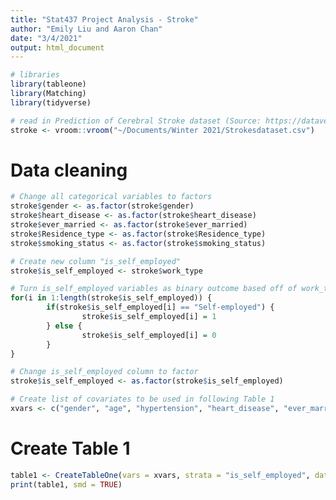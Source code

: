 ```yaml
---
title: "Stat437 Project Analysis - Stroke"
author: "Emily Liu and Aaron Chan"
date: "3/4/2021"
output: html_document
---
```


```r
# libraries
library(tableone)
library(Matching)
library(tidyverse)

# read in Prediction of Cerebral Stroke dataset (Source: https://dataverse.harvard.edu/file.xhtml?fileId=4402679&version=1.0)
stroke <- vroom::vroom("~/Documents/Winter 2021/Strokesdataset.csv")
```

# Data cleaning
```r
# Change all categorical variables to factors
stroke$gender <- as.factor(stroke$gender)
stroke$heart_disease <- as.factor(stroke$heart_disease)
stroke$ever_married <- as.factor(stroke$ever_married)
stroke$Residence_type <- as.factor(stroke$Residence_type)
stroke$smoking_status <- as.factor(stroke$smoking_status)

# Create new column "is_self_employed"
stroke$is_self_employed <- stroke$work_type

# Turn is_self_employed variables as binary outcome based off of work_type variables
for(i in 1:length(stroke$is_self_employed)) {
        if(stroke$is_self_employed[i] == "Self-employed") {
                stroke$is_self_employed[i] = 1
        } else {
                stroke$is_self_employed[i] = 0
        }
}

# Change is_self_employed column to factor
stroke$is_self_employed <- as.factor(stroke$is_self_employed)

# Create list of covariates to be used in following Table 1
xvars <- c("gender", "age", "hypertension", "heart_disease", "ever_married", "Residence_type", "avg_glucose_level", "bmi", "smoking_status")
```

# Create Table 1
```r
table1 <- CreateTableOne(vars = xvars, strata = "is_self_employed", data = stroke, test = FALSE)
print(table1, smd = TRUE)
```
